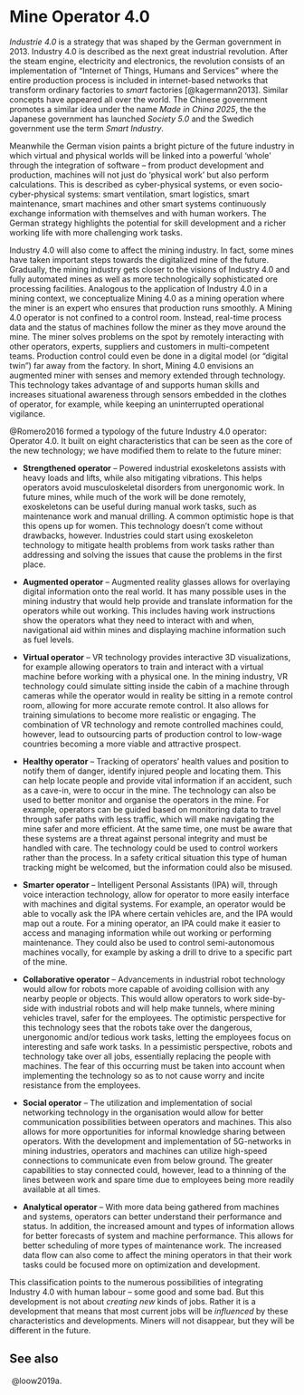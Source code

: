 # Mine Operator 4.0


*Industrie 4.0* is a strategy that was shaped by the German government
in 2013. Industry 4.0 is described as the next great industrial
revolution. After the steam engine, electricity and electronics, the
revolution consists of an implementation of "Internet of Things, Humans
and Services" where the entire production process is included in
internet-based networks that transform ordinary factories to *smart*
factories [@kagermann2013]. Similar concepts have appeared all over the
world. The Chinese government promotes a similar idea under the name
*Made in China 2025*, the the Japanese government has launched *Society
5.0* and the Swedich government use the term *Smart Industry*.

Meanwhile the German vision paints a bright picture of the future
industry in which virtual and physical worlds will be linked into a
powerful 'whole' through the integration of software -- from product
development and production, machines will not just do 'physical work'
but also perform calculations. This is described as cyber-physical
systems, or even socio-cyber-physical systems: smart ventilation, smart
logistics, smart maintenance, smart machines and other smart systems
continuously exchange information with themselves and with human
workers. The German strategy highlights the potential for skill
development and a richer working life with more challenging work tasks.

Industry 4.0 will also come to affect the mining industry. In fact, some
mines have taken important steps towards the digitalized mine of the
future. Gradually, the mining industry gets closer to the visions of
Industry 4.0 and fully automated mines as well as more technologically
sophisticated ore processing facilities. Analogous to the application of
Industry 4.0 in a mining context, we conceptualize Mining 4.0 as a
mining operation where the miner is an expert who ensures that
production runs smoothly. A Mining 4.0 operator is not confined to a
control room. Instead, real-time process data and the status of machines
follow the miner as they move around the mine. The miner solves problems
on the spot by remotely interacting with other operators, experts,
suppliers and customers in multi-competent teams. Production control
could even be done in a digital model (or "digital twin") far away from
the factory. In short, Mining 4.0 envisions an augmented miner with
senses and memory extended through technology. This technology takes
advantage of and supports human skills and increases situational
awareness through sensors embedded in the clothes of operator, for
example, while keeping an uninterrupted operational vigilance.

@Romero2016 formed a typology of the future Industry 4.0 operator:
Operator 4.0. It built on eight characteristics that can be seen as the
core of the new technology; we have modified them to relate to the
future miner:

-   **Strengthened operator** -- Powered industrial exoskeletons assists
    with heavy loads and lifts, while also mitigating vibrations. This
    helps operators avoid musculoskeletal disorders from unergonomic
    work. In future mines, while much of the work will be done remotely,
    exoskeletons can be useful during manual work tasks, such as
    maintenance work and manual drilling. A common optimistic hope is
    that this opens up for women. This technology doesn't come without
    drawbacks, however. Industries could start using exoskeleton
    technology to mitigate health problems from work tasks rather than
    addressing and solving the issues that cause the problems in the
    first place.

-   **Augmented operator** -- Augmented reality glasses allows for
    overlaying digital information onto the real world. It has many
    possible uses in the mining industry that would help provide and
    translate information for the operators while out working. This
    includes having work instructions show the operators what they need
    to interact with and when, navigational aid within mines and
    displaying machine information such as fuel levels.

-   **Virtual operator** -- VR technology provides interactive 3D
    visualizations, for example allowing operators to train and interact
    with a virtual machine before working with a physical one. In the
    mining industry, VR technology could simulate sitting inside the
    cabin of a machine through cameras while the operator would in
    reality be sitting in a remote control room, allowing for more
    accurate remote control. It also allows for training simulations to
    become more realistic or engaging. The combination of VR technology
    and remote controlled machines could, however, lead to outsourcing
    parts of production control to low-wage countries becoming a more
    viable and attractive prospect.

-   **Healthy operator** -- Tracking of operators' health values and
    position to notify them of danger, identify injured people and
    locating them. This can help locate people and provide vital
    information if an accident, such as a cave-in, were to occur in the
    mine. The technology can also be used to better monitor and organise
    the operators in the mine. For example, operators can be guided
    based on monitoring data to travel through safer paths with less
    traffic, which will make navigating the mine safer and more
    efficient. At the same time, one must be aware that these systems
    are a threat against personal integrity and must be handled with
    care. The technology could be used to control workers rather than
    the process. In a safety critical situation this type of human
    tracking might be welcomed, but the information could also be
    misused.

-   **Smarter operator** -- Intelligent Personal Assistants (IPA) will,
    through voice interaction technology, allow for operator to more
    easily interface with machines and digital systems. For example, an
    operator would be able to vocally ask the IPA where certain vehicles
    are, and the IPA would map out a route. For a mining operator, an
    IPA could make it easier to access and managing information while
    out working or performing maintenance. They could also be used to
    control semi-autonomous machines vocally, for example by asking a
    drill to drive to a specific part of the mine.

-   **Collaborative operator** -- Advancements in industrial robot
    technology would allow for robots more capable of avoiding collision
    with any nearby people or objects. This would allow operators to
    work side-by-side with industrial robots and will help make tunnels,
    where mining vehicles travel, safer for the employees. The
    optimistic perspective for this technology sees that the robots take
    over the dangerous, unergonomic and/or tedious work tasks, letting
    the employees focus on interesting and safe work tasks. In a
    pessimistic perspective, robots and technology take over all jobs,
    essentially replacing the people with machines. The fear of this
    occurring must be taken into account when implementing the
    technology so as to not cause worry and incite resistance from the
    employees.

-   **Social operator** -- The utilization and implementation of social
    networking technology in the organisation would allow for better
    communication possibilities between operators and machines. This
    also allows for more opportunities for informal knowledge sharing
    between operators. With the development and implementation of
    5G-networks in mining industries, operators and machines can utilize
    high-speed connections to communicate even from below ground. The
    greater capabilities to stay connected could, however, lead to a
    thinning of the lines between work and spare time due to employees
    being more readily available at all times.

-   **Analytical operator** -- With more data being gathered from
    machines and systems, operators can better understand their
    performance and status. In addition, the increased amount and types
    of information allows for better forecasts of system and machine
    performance. This allows for better scheduling of more types of
    maintenance work. The increased data flow can also come to affect
    the mining operators in that their work tasks could be focused more
    on optimization and development.

This classification points to the numerous possibilities of integrating
Industry 4.0 with human labour -- some good and some bad. But this
development is not about *creating new* kinds of jobs. Rather it is a
development that means that most current jobs will be *influenced* by
these characteristics and developments. Miners will not disappear, but
they will be different in the future.

## See also {-}

\ @loow2019a.

